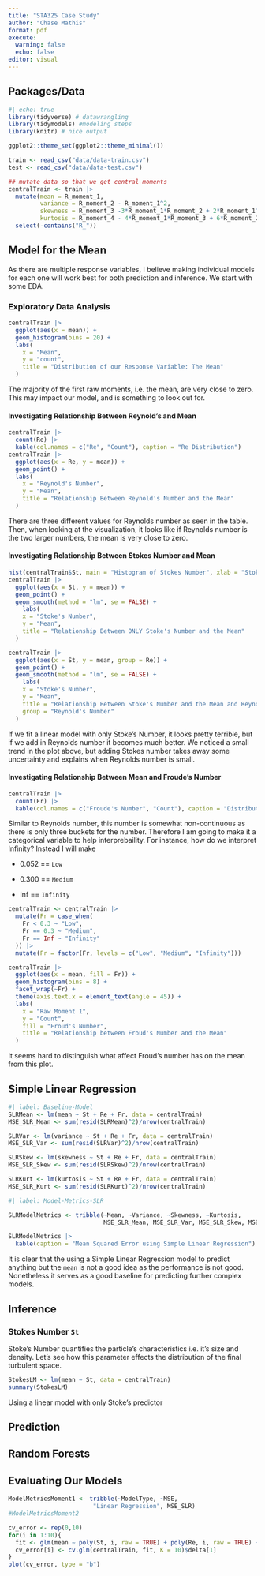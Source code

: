 ```yaml
---
title: "STA325 Case Study"
author: "Chase Mathis"
format: pdf
execute: 
  warning: false
  echo: false
editor: visual
---
```


## Packages/Data

```r
#| echo: true
library(tidyverse) # datawrangling
library(tidymodels) #modeling steps
library(knitr) # nice output

ggplot2::theme_set(ggplot2::theme_minimal())

train <- read_csv("data/data-train.csv")
test <- read_csv("data/data-test.csv")
```

```r
## mutate data so that we get central moments
centralTrain <- train |> 
  mutate(mean = R_moment_1,
         variance = R_moment_2 - R_moment_1^2,
         skewness = R_moment_3 -3*R_moment_1*R_moment_2 + 2*R_moment_1^3,
         kurtosis = R_moment_4 - 4*R_moment_1*R_moment_3 + 6*R_moment_2*R_moment_1^2 - 3*R_moment_1^4) |> 
  select(-contains("R_"))
```

## Model for the Mean

As there are multiple response variables, I believe making individual models for each one will work best for both prediction and inference. We start with some EDA.

### Exploratory Data Analysis

```r
centralTrain |> 
  ggplot(aes(x = mean)) + 
  geom_histogram(bins = 20) + 
  labs(
    x = "Mean",
    y = "count",
    title = "Distribution of our Response Variable: The Mean"
  )


```

The majority of the first raw moments, i.e. the mean, are very close to zero. This may impact our model, and is something to look out for.

#### Investigating Relationship Between Reynold's and Mean

```r
centralTrain |> 
  count(Re) |> 
  kable(col.names = c("Re", "Count"), caption = "Re Distribution")
centralTrain |> 
  ggplot(aes(x = Re, y = mean)) + 
  geom_point() + 
  labs(
    x = "Reynold's Number",
    y = "Mean",
    title = "Relationship Between Reynold's Number and the Mean"
  )
```

There are three different values for Reynolds number as seen in the table. Then, when looking at the visualization, it looks like if Reynolds number is the two larger numbers, the mean is very close to zero.

#### Investigating Relationship Between Stokes Number and Mean

```r
hist(centralTrain$St, main = "Histogram of Stokes Number", xlab = "Stokes Number")
centralTrain |> 
  ggplot(aes(x = St, y = mean)) + 
  geom_point() + 
  geom_smooth(method = "lm", se = FALSE) + 
    labs(
    x = "Stoke's Number",
    y = "Mean",
    title = "Relationship Between ONLY Stoke's Number and the Mean"
  )

centralTrain |> 
  ggplot(aes(x = St, y = mean, group = Re)) + 
  geom_point() + 
  geom_smooth(method = "lm", se = FALSE) +
    labs(
    x = "Stoke's Number",
    y = "Mean",
    title = "Relationship Between Stoke's Number and the Mean and Reynold's Number",
    group = "Reynold's Number"
  )

```

If we fit a linear model with only Stoke's Number, it looks pretty terrible, but if we add in Reynolds number it becomes much better. We noticed a small trend in the plot above, but adding Stokes number takes away some uncertainty and explains when Reynolds number is small.

#### Investigating Relationship Between Mean and Froude's Number

```r
centralTrain |> 
  count(Fr) |> 
  kable(col.names = c("Froude's Number", "Count"), caption = "Distribution of Froude's Number")
```

Similar to Reynolds number, this number is somewhat non-continuous as there is only three buckets for the number. Therefore I am going to make it a categorical variable to help interprebaility. For instance, how do we interpret Infinity? Instead I will make

-   0.052 == `Low`

-   0.300 == `Medium`

-   Inf == `Infinity`

```r
centralTrain <- centralTrain |> 
  mutate(Fr = case_when(
    Fr < 0.3 ~ "Low",
    Fr == 0.3 ~ "Medium",
    Fr == Inf ~ "Infinity"
  )) |> 
  mutate(Fr = factor(Fr, levels = c("Low", "Medium", "Infinity")))

centralTrain |> 
  ggplot(aes(x = mean, fill = Fr)) + 
  geom_histogram(bins = 8) + 
  facet_wrap(~Fr) + 
  theme(axis.text.x = element_text(angle = 45)) + 
  labs(
    x = "Raw Moment 1",
    y = "Count",
    fill = "Froud's Number",
    title = "Relationship between Froud's Number and the Mean"
  )
```

It seems hard to distinguish what affect Froud's number has on the mean from this plot.

## Simple Linear Regression

```r
#| label: Baseline-Model
SLRMean <- lm(mean ~ St + Re + Fr, data = centralTrain)
MSE_SLR_Mean <- sum(resid(SLRMean)^2)/nrow(centralTrain)
```

```r
SLRVar <- lm(variance ~ St + Re + Fr, data = centralTrain)
MSE_SLR_Var <- sum(resid(SLRVar)^2)/nrow(centralTrain)
```

```r
SLRSkew <- lm(skewness ~ St + Re + Fr, data = centralTrain)
MSE_SLR_Skew <- sum(resid(SLRSkew)^2)/nrow(centralTrain)
```

```r
SLRKurt <- lm(kurtosis ~ St + Re + Fr, data = centralTrain)
MSE_SLR_Kurt <- sum(resid(SLRKurt)^2)/nrow(centralTrain)
```

```r
#| label: Model-Metrics-SLR

SLRModelMetrics <- tribble(~Mean, ~Variance, ~Skewness, ~Kurtosis,
                           MSE_SLR_Mean, MSE_SLR_Var, MSE_SLR_Skew, MSE_SLR_Kurt)

SLRModelMetrics |> 
  kable(caption = "Mean Squared Error using Simple Linear Regression")
```

It is clear that the using a Simple Linear Regression model to predict anything but the `mean` is not a good idea as the performance is not good. Nonetheless it serves as a good baseline for predicting further complex models.

## Inference

### Stokes Number `St`

Stoke's Number quantifies the particle's characteristics i.e. it's size and density. Let's see how this parameter effects the distribution of the final turbulent space.

```r
StokesLM <- lm(mean ~ St, data = centralTrain)
summary(StokesLM)
```

Using a linear model with only Stoke's predictor

## Prediction

## Random Forests

## Evaluating Our Models

```r
ModelMetricsMoment1 <- tribble(~ModelType, ~MSE,
                        "Linear Regression", MSE_SLR)
#ModelMetricsMoment2
```

```r
cv_error <- rep(0,10)
for(i in 1:10){
  fit <- glm(mean ~ poly(St, i, raw = TRUE) + poly(Re, i, raw = TRUE) + Fr, data = centralTrain)
  cv_error[i] <- cv.glm(centralTrain, fit, K = 10)$delta[1]
}
plot(cv_error, type = "b")

```
